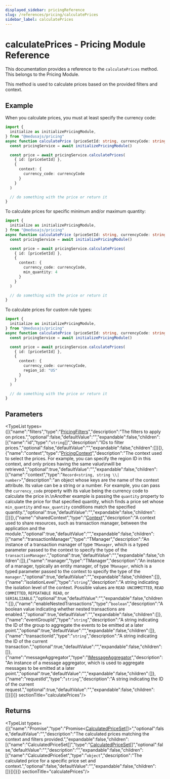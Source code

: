 ```yaml
---
displayed_sidebar: pricingReference
slug: /references/pricing/calculatePrices
sidebar_label: calculatePrices
---
```



# calculatePrices - Pricing Module Reference

This documentation provides a reference to the `calculatePrices` method. This belongs to the Pricing Module.

This method is used to calculate prices based on the provided filters and context.

## Example

When you calculate prices, you must at least specify the currency code:

```ts
import {
  initialize as initializePricingModule,
} from "@medusajs/pricing"
async function calculatePrice (priceSetId: string, currencyCode: string) {
  const pricingService = await initializePricingModule()

  const price = await pricingService.calculatePrices(
    { id: [priceSetId] },
    {
      context: {
        currency_code: currencyCode
      }
    }
  )

  // do something with the price or return it
}
```

To calculate prices for specific minimum and/or maximum quantity:

```ts
import {
  initialize as initializePricingModule,
} from "@medusajs/pricing"
async function calculatePrice (priceSetId: string, currencyCode: string) {
  const pricingService = await initializePricingModule()

  const price = await pricingService.calculatePrices(
    { id: [priceSetId] },
    {
      context: {
        currency_code: currencyCode,
        min_quantity: 4
      }
    }
  )

  // do something with the price or return it
}
```

To calculate prices for custom rule types:

```ts
import {
  initialize as initializePricingModule,
} from "@medusajs/pricing"
async function calculatePrice (priceSetId: string, currencyCode: string) {
  const pricingService = await initializePricingModule()

  const price = await pricingService.calculatePrices(
    { id: [priceSetId] },
    {
      context: {
        currency_code: currencyCode,
        region_id: "US"
      }
    }
  )

  // do something with the price or return it
}
```

## Parameters

<TypeList types={[{"name":"filters","type":"[PricingFilters](../../interfaces/pricing.PricingFilters.mdx)","description":"The filters to apply on prices.","optional":false,"defaultValue":"","expandable":false,"children":[{"name":"id","type":"`string`[]","description":"IDs to filter prices.","optional":false,"defaultValue":"","expandable":false,"children":[]}]},{"name":"context","type":"[PricingContext](../../interfaces/pricing.PricingContext.mdx)","description":"The context used to select the prices. For example, you can specify the region ID in this context, and only prices having the same value\nwill be retrieved.","optional":true,"defaultValue":"","expandable":false,"children":[{"name":"context","type":"`Record<string, string \\| number>`","description":"an object whose keys are the name of the context attribute. Its value can be a string or a number. For example, you can pass the `currency_code` property with its value being the currency code to calculate the price in.\nAnother example is passing the `quantity` property to calculate the price for that specified quantity, which finds a price set whose `min_quantity` and `max_quantity` conditions match the specified quantity.","optional":true,"defaultValue":"","expandable":false,"children":[]}]},{"name":"sharedContext","type":"[Context](../../interfaces/pricing.Context.mdx)","description":"A context used to share resources, such as transaction manager, between the application and the module.","optional":true,"defaultValue":"","expandable":false,"children":[{"name":"transactionManager","type":"TManager","description":"An instance of a transaction manager of type `TManager`, which is a typed parameter passed to the context to specify the type of the `transactionManager`.","optional":true,"defaultValue":"","expandable":false,"children":[]},{"name":"manager","type":"TManager","description":"An instance of a manager, typically an entity manager, of type `TManager`, which is a typed parameter passed to the context to specify the type of the `manager`.","optional":true,"defaultValue":"","expandable":false,"children":[]},{"name":"isolationLevel","type":"`string`","description":"A string indicating the isolation level of the context. Possible values are `READ UNCOMMITTED`, `READ COMMITTED`, `REPEATABLE READ`, or `SERIALIZABLE`.","optional":true,"defaultValue":"","expandable":false,"children":[]},{"name":"enableNestedTransactions","type":"`boolean`","description":"A boolean value indicating whether nested transactions are enabled.","optional":true,"defaultValue":"","expandable":false,"children":[]},{"name":"eventGroupId","type":"`string`","description":"A string indicating the ID of the group to aggregate the events to be emitted at a later point.","optional":true,"defaultValue":"","expandable":false,"children":[]},{"name":"transactionId","type":"`string`","description":"A string indicating the ID of the current transaction.","optional":true,"defaultValue":"","expandable":false,"children":[]},{"name":"messageAggregator","type":"[IMessageAggregator](../../interfaces/pricing.IMessageAggregator.mdx)","description":"An instance of a message aggregator, which is used to aggregate messages to be emitted at a later point.","optional":true,"defaultValue":"","expandable":false,"children":[]},{"name":"requestId","type":"`string`","description":"A string indicating the ID of the current request.","optional":true,"defaultValue":"","expandable":false,"children":[]}]}]}  sectionTitle="calculatePrices"/>

## Returns

<TypeList types={[{"name":"Promise","type":"Promise&#60;[CalculatedPriceSet](../../interfaces/pricing.CalculatedPriceSet.mdx)[]&#62;","optional":false,"defaultValue":"","description":"The calculated prices matching the context and filters provided.","expandable":false,"children":[{"name":"CalculatedPriceSet[]","type":"[CalculatedPriceSet](../../interfaces/pricing.CalculatedPriceSet.mdx)[]","optional":false,"defaultValue":"","description":"","expandable":false,"children":[{"name":"CalculatedPriceSet","type":"`object`","description":"The calculated price for a specific price set and context.","optional":false,"defaultValue":"","expandable":false,"children":[]}]}]}]}  sectionTitle="calculatePrices"/>
